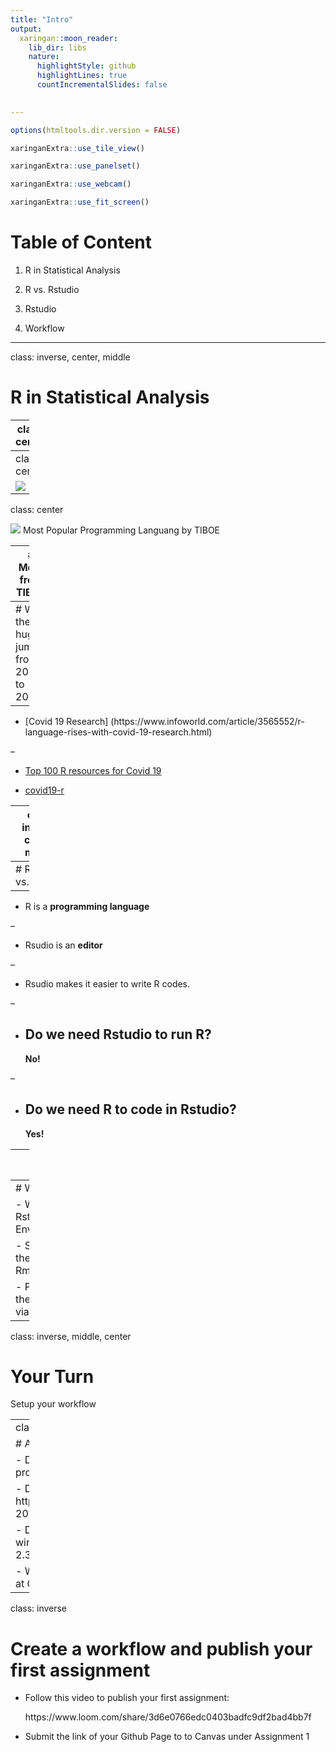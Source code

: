 ```yaml
---
title: "Intro"
output:
  xaringan::moon_reader:
    lib_dir: libs
    nature:
      highlightStyle: github
      highlightLines: true
      countIncrementalSlides: false
   

---
```


```r
options(htmltools.dir.version = FALSE)
```

```r
xaringanExtra::use_tile_view()
```


```r
xaringanExtra::use_panelset()
```

```r
xaringanExtra::use_webcam()
```

```r
xaringanExtra::use_fit_screen()
```


# Table of Content

1. R in Statistical Analysis

2. R vs. Rstudio 

3. Rstudio 

4. Workflow

---

class: inverse, center, middle

# R in Statistical Analysis

---
class: center

![](images/R_jobs.png)

Percentage of Matching Job Posting on Indeed.com to Statistics Jobs involving R, SAS and Python

---
class: center

![](images/r_stack_overflow.png)
---

class: center

![](images/r3.png)
Most Popular Programming Languang by TIBOE

---
# More from TIBOE

[Link](https://www.tiobe.com/tiobe-index/)

---
# Why the huge jump from 2019 to 2020?

--
- [Covid 19 Research] (https://www.infoworld.com/article/3565552/r-language-rises-with-covid-19-research.html)

--

- [Top 100 R resources for Covid 19](https://towardsdatascience.com/top-5-r-resources-on-covid-19-coronavirus-1d4c8df6d85f)

- [covid19-r
](https://mine-cetinkaya-rundel.github.io/covid19-r/)

---
class: inverse, center, middle

# R vs. Rstudio

---
# R vs. Rstudio

--


- R is a **programming language**


--


- Rsudio is an **editor**


--

- Rsudio makes it easier to write R codes. 


--


- Do we need Rstudio to run R? 
--
**No!**

--

- Do we need R to code in Rstudio? 
--
**Yes!**

---
class: center

# Rstudio Overview


![](images/rstudio.png)
---
# Workflow

- Write R in Rstudio Environment

- Showcase the result by Rmarkdown

- Publish the result via Github

---
class: inverse, middle, center

# Your Turn

Setup your workflow

---
class: inverse

# Assignment 1: Setting it up

- Download and Install R at: https://cran.r-project.org/bin/windows/base/old/4.1.1

- Download and Install Rstudio at:
https://download1.rstudio.org/desktop/windows/RStudio-2022.07.1-554.exe

- Download and Install Git at: https://github.com/git-for-windows/git/releases/download/v2.37.3.windows.1/Git-2.37.3-64-bit.exe

- While waiting for the installation, sign up for an account at Github: https://github.com/
---

class: inverse

# Create a workflow and publish your first assignment

- Follow this video to publish your first assignment: 

  https://www.loom.com/share/3d6e0766edc0403badfc9df2bad4bb7f

- Submit the link of your Github Page to to Canvas under Assignment 1
